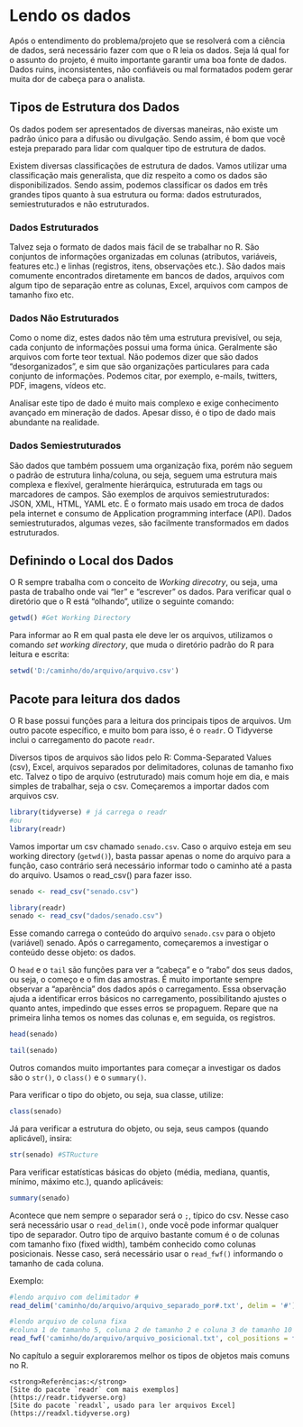 
# Lendo os dados

Após o entendimento do problema/projeto que se resolverá com a ciência de dados, será necessário fazer com que o R leia os dados. Seja lá qual for o assunto do projeto, é muito importante garantir uma boa fonte de dados. Dados ruins, inconsistentes, não confiáveis ou mal formatados podem gerar muita dor de cabeça para o analista.

## Tipos de Estrutura dos Dados

Os dados podem ser apresentados de diversas maneiras, não existe um padrão único para a difusão ou divulgação. Sendo assim, é bom que você esteja preparado para lidar com qualquer tipo de estrutura de dados.

Existem diversas classificações de estrutura de dados. Vamos utilizar uma classificação mais generalista, que diz respeito a como os dados são disponibilizados. Sendo assim, podemos classificar os dados em três grandes tipos quanto à sua estrutura ou forma: dados estruturados, semiestruturados e não estruturados.

### Dados Estruturados

Talvez seja o formato de dados mais fácil de se trabalhar no R. São conjuntos de informações organizadas em colunas (atributos, variáveis, features etc.) e linhas (registros, itens, observações etc.). São dados mais comumente encontrados diretamente em bancos de dados, arquivos com algum tipo de separação entre as colunas, Excel, arquivos com campos de tamanho fixo etc.

### Dados Não Estruturados

Como o nome diz, estes dados não têm uma estrutura previsível, ou seja, cada conjunto de informações possui uma forma única. Geralmente são arquivos com forte teor textual. Não podemos dizer que são dados "desorganizados", e sim que são organizações particulares para cada conjunto de informações. Podemos citar, por exemplo, e-mails, twitters, PDF, imagens, vídeos etc.

Analisar este tipo de dado é muito mais complexo e exige conhecimento avançado em mineração de dados. Apesar disso, é o tipo de dado mais abundante na realidade.

### Dados Semiestruturados

São dados que também possuem uma organização fixa, porém não seguem o padrão de estrutura linha/coluna, ou seja, seguem uma estrutura mais complexa e flexível, geralmente hierárquica, estruturada em tags ou marcadores de campos. São exemplos de arquivos semiestruturados: JSON, XML, HTML, YAML etc. É o formato mais usado em troca de dados pela internet e consumo de Application programming interface (API). Dados semiestruturados, algumas vezes, são facilmente transformados em dados estruturados.

## Definindo o Local dos Dados

O R sempre trabalha com o conceito de _Working direcotry_, ou seja, uma pasta de trabalho onde vai "ler" e "escrever" os dados. Para verificar qual o diretório que o R está "olhando", utilize o seguinte comando:

```r
getwd() #Get Working Directory
```

Para informar ao R em qual pasta ele deve ler os arquivos, utilizamos o comando _set working directory_, que muda o diretório padrão do R para leitura e escrita:

```r
setwd('D:/caminho/do/arquivo/arquivo.csv')
```

## Pacote para leitura dos dados

O R base possui funções para a leitura dos principais tipos de arquivos. Um outro pacote específico, e muito bom para isso, é o `readr`. O Tidyverse inclui o carregamento do pacote `readr`.

Diversos tipos de arquivos são lidos pelo R: Comma-Separated Values (csv), Excel, arquivos separados por delimitadores, colunas de tamanho fixo etc. Talvez o tipo de arquivo (estruturado) mais comum hoje em dia, e mais simples de trabalhar, seja o csv. Começaremos a importar dados com arquivos csv.

```r
library(tidyverse) # já carrega o readr
#ou
library(readr)
```

Vamos importar um csv chamado `senado.csv`. Caso o arquivo esteja em seu working directory (`getwd()`), basta passar apenas o nome do arquivo para a função, caso contrário será necessário informar todo o caminho até a pasta do arquivo. Usamos o read_csv() para fazer isso.

```r
senado <- read_csv("senado.csv")
```

```r
library(readr)
senado <- read_csv("dados/senado.csv")
```

Esse comando carrega o conteúdo do arquivo `senado.csv` para o objeto (variável) senado. Após o carregamento, começaremos a investigar o conteúdo desse objeto: os dados.

O `head` e o `tail` são funções para ver a "cabeça" e o "rabo" dos seus dados, ou seja, o começo e o fim das amostras. É muito importante sempre observar a "aparência" dos dados após o carregamento. Essa observação ajuda a identificar erros básicos no carregamento, possibilitando ajustes o quanto antes, impedindo que esses erros se propaguem. Repare que na primeira linha temos os nomes das colunas e, em seguida, os registros.

```r
head(senado)
```

```r
tail(senado)
```

Outros comandos muito importantes para começar a investigar os dados são o `str()`, o `class()` e o `summary()`.

Para verificar o tipo do objeto, ou seja, sua classe, utilize:
```r
class(senado)
```

Já para verificar a estrutura do objeto, ou seja, seus campos (quando aplicável), insira:
```r
str(senado) #STRucture
```

Para verificar estatísticas básicas do objeto (média, mediana, quantis, mínimo, máximo etc.), quando aplicáveis:
```r
summary(senado)
```

Acontece que nem sempre o separador será o `;`, típico do csv. Nesse caso será necessário usar o `read_delim()`, onde você pode informar qualquer tipo de separador. Outro tipo de arquivo bastante comum é o de colunas com tamanho fixo (fixed width), também conhecido como colunas posicionais. Nesse caso, será necessário usar o `read_fwf()` informando o tamanho de cada coluna.

Exemplo:

```r
#lendo arquivo com delimitador #
read_delim('caminho/do/arquivo/arquivo_separado_por#.txt', delim = '#')

#lendo arquivo de coluna fixa
#coluna 1 de tamanho 5, coluna 2 de tamanho 2 e coluna 3 de tamanho 10
read_fwf('caminho/do/arquivo/arquivo_posicional.txt', col_positions = fwf_widths(c(5, 2, 10), c("col1", "col2", "col3")))
```

No capítulo a seguir exploraremos melhor os tipos de objetos mais comuns no R.

```block
<strong>Referências:</strong>  
[Site do pacote `readr` com mais exemplos](https://readr.tidyverse.org)  
[Site do pacote `readxl`, usado para ler arquivos Excel](https://readxl.tidyverse.org)     
```

